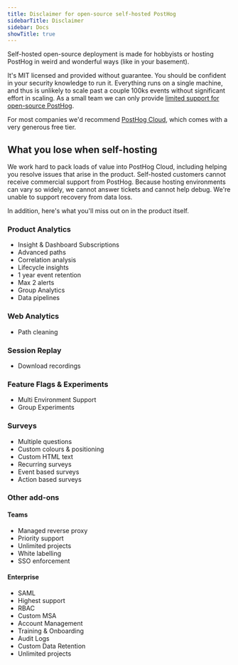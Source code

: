 ```yaml
---
title: Disclaimer for open-source self-hosted PostHog
sidebarTitle: Disclaimer
sidebar: Docs
showTitle: true
---
```


Self-hosted open-source deployment is made for hobbyists or hosting PostHog in weird and wonderful ways (like in your basement).

It's MIT licensed and provided without guarantee. You should be confident in your security knowledge to run it. Everything runs on a single machine, and thus is unlikely to scale past a couple 100ks events without significant effort in scaling. As a small team we can only provide [limited support for open-source PostHog](/docs/self-host/open-source/support).

For most companies we'd recommend [PostHog Cloud](/docs/getting-started/cloud), which comes with a very generous free tier.

## What you lose when self-hosting

We work hard to pack loads of value into PostHog Cloud, including helping you resolve issues that arise in the product. Self-hosted customers cannot receive commercial support from PostHog. Because hosting environments can vary so widely, we cannot answer tickets and cannot help debug. We're unable to support recovery from data loss.

In addition, here's what you'll miss out on in the product itself.

### Product Analytics

- Insight & Dashboard Subscriptions  
- Advanced paths  
- Correlation analysis  
- Lifecycle insights  
- 1 year event retention  
- Max 2 alerts  
- Group Analytics  
- Data pipelines

### Web Analytics

- Path cleaning

### Session Replay

- Download recordings

### Feature Flags & Experiments

- Multi Environment Support  
- Group Experiments 

### Surveys

- Multiple questions  
- Custom colours & positioning  
- Custom HTML text  
- Recurring surveys  
- Event based surveys  
- Action based surveys  

### Other add-ons

#### Teams

- Managed reverse proxy
- Priority support
- Unlimited projects
- White labelling
- SSO enforcement

#### Enterprise

- SAML
- Highest support
- RBAC
- Custom MSA
- Account Management
- Training & Onboarding
- Audit Logs
- Custom Data Retention
- Unlimited projects
